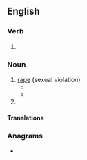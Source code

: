 ==English==

===Verb===
{{head|en|verb form}}

# {{present participle of|en|rape|nocat=1}}

===Noun===
{{en-noun|~}}

# [[rape]] (sexual violation)
#* {{quote-book|en|year=1997|author=Kelly Dawn Askin|title=War Crimes Against Women|passage=Even girls of tender years and old women were raped in large numbers throughout the city, and many cases of abnormal and sadistic behavior in connection with these '''rapings''' occurred.}}
#* {{quote-book|en|year=2003|author=Edmond C. Gruss|title=The Four Presidents of the Watch Tower Society|page=79|passage=
In the 1967 attacks Witnesses reported the '''rapings''' of more than one thousand of their women, one mother being sexually violated by six different men, her thirteen-year-old daughter by three men.}}
# {{misspelling of|en|[[rapping]]}}

==== Translations ====
{{trans-see|rape}}

===Anagrams===
* {{anagrams|en|a=aginpr|paring|pringá}}